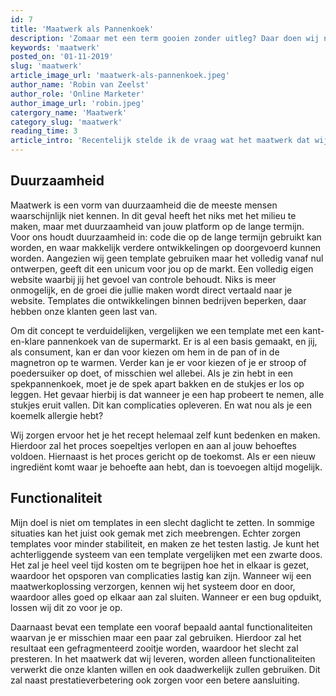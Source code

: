 ```yaml
---
id: 7
title: 'Maatwerk als Pannenkoek'
description: 'Zomaar met een term gooien zonder uitleg? Daar doen wij niet aan bij Bytecode. Ontdek hier waarom maatwerk zó van belang is!'
keywords: 'maatwerk'
posted_on: '01-11-2019'
slug: 'maatwerk'
article_image_url: 'maatwerk-als-pannenkoek.jpeg'
author_name: 'Robin van Zeelst'
author_role: 'Online Marketer'
author_image_url: 'robin.jpeg'
catergory_name: 'Maatwerk'
category_slug: 'maatwerk'
reading_time: 3
article_intro: 'Recentelijk stelde ik de vraag wat het maatwerk dat wij leveren precies inhoudt. Maatwerk is natuurlijk geen begrip met één precieze betekenis. Het is zowel een ervaring als een gedachte-uiting die wij in kaart brengen, via bijvoorbeeld een website. Onze websites en apps zijn een podium waarmee wij onze kwaliteit kunnen laten zien naar de buitenwereld. We streven ernaar onze ambities na te jagen en delen deze gedachte ook graag met jullie. Dit klinkt natuurlijk allemaal wel héél cheesy. En nu hoor ik je zeggen, gaan jullie mij nog vertellen wat maatwerk is?'
---
```



## Duurzaamheid
Maatwerk is een vorm van duurzaamheid die de meeste mensen waarschijnlijk niet kennen. In dit geval heeft het niks met het milieu te maken, maar met duurzaamheid van jouw platform op de lange termijn. Voor ons houdt duurzaamheid in: code die op de lange termijn gebruikt kan worden, en waar makkelijk verdere ontwikkelingen op doorgevoerd kunnen worden. Aangezien wij geen template gebruiken maar het volledig vanaf nul ontwerpen, geeft dit een unicum voor jou op de markt. Een volledig eigen website waarbij jij het gevoel van controle behoudt. Niks is meer onmogelijk, en de groei die jullie maken wordt direct vertaald naar je website. Templates die ontwikkelingen binnen bedrijven beperken, daar hebben onze klanten geen last van.

Om dit concept te verduidelijken, vergelijken we een template met een kant-en-klare pannenkoek van de supermarkt. Er is al een basis gemaakt, en jij, als consument, kan er dan voor kiezen om hem in de pan of in de magnetron op te warmen. Verder kan je er voor kiezen of je er stroop of poedersuiker op doet, of misschien wel allebei. Als je zin hebt in een spekpannenkoek, moet je de spek apart bakken en de stukjes er los op leggen. Het gevaar hierbij is dat wanneer je een hap probeert te nemen, alle stukjes eruit vallen. Dit kan complicaties opleveren. En wat nou als je een koemelk allergie hebt?

Wij zorgen ervoor het je het recept helemaal zelf kunt bedenken en maken. Hierdoor zal het proces soepeltjes verlopen en aan al jouw behoeftes voldoen. Hiernaast is het proces gericht op de toekomst. Als er een nieuw ingrediënt komt waar je behoefte aan hebt, dan is toevoegen altijd mogelijk.

## Functionaliteit
Mijn doel is niet om templates in een slecht daglicht te zetten. In sommige situaties kan het juist ook gemak met zich meebrengen. Echter zorgen templates voor minder stabiliteit, en maken ze het testen lastig. Je kunt het achterliggende systeem van een template vergelijken met een zwarte doos. Het zal je heel veel tijd kosten om te begrijpen hoe het in elkaar is gezet, waardoor het opsporen van complicaties lastig kan zijn. Wanneer wij een maatwerkoplossing verzorgen, kennen wij het systeem door en door, waardoor alles goed op elkaar aan zal sluiten. Wanneer er een bug opduikt, lossen wij dit zo voor je op.

Daarnaast bevat een template een vooraf bepaald aantal functionaliteiten waarvan je er misschien maar een paar zal gebruiken. Hierdoor zal het resultaat een gefragmenteerd zooitje worden, waardoor het slecht zal presteren. In het maatwerk dat wij leveren, worden alleen functionaliteiten verwerkt die onze klanten willen en ook daadwerkelijk zullen gebruiken. Dit zal naast prestatieverbetering ook zorgen voor een betere aansluiting.

